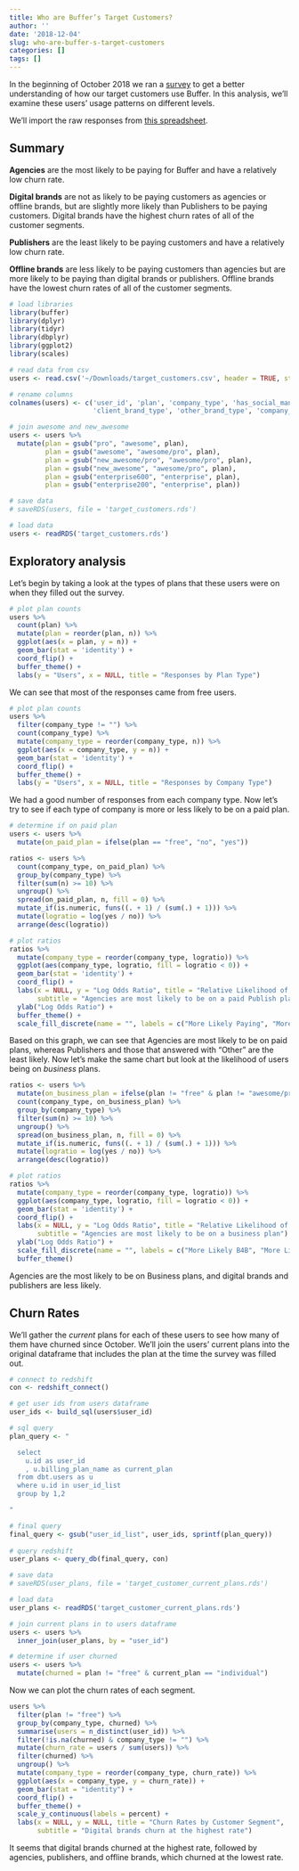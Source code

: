 ```yaml
---
title: Who are Buffer’s Target Customers?
author: ''
date: '2018-12-04'
slug: who-are-buffer-s-target-customers
categories: []
tags: []
---
```


In the beginning of October 2018 we ran a [survey](https://paper.dropbox.com/doc/Target-Customer-Breakdown-Survey-Design-Usage-Analysis--APEa4MfJXOTgIiRGv5bKCgcTAg-IRQFYIt6uF2BDuVKIj4bv) to get a better understanding of how our target customers use Buffer. In this analysis, we'll examine these users' usage patterns on different levels. 

We'll import the raw responses from [this spreadsheet](https://docs.google.com/spreadsheets/d/1zWndjJspBQCSCC6NDZAmB9gTy_G35TJwAFy-dXDJKMo/edit#gid=1451785594).

## Summary
**Agencies** are the most likely to be paying for Buffer and have a relatively low churn rate. 

**Digital brands** are not as likely to be paying customers as agencies or offline brands, but are slightly more likely than Publishers to be paying customers. Digital brands have the highest churn rates of all of the customer segments. 

**Publishers** are the least likely to be paying customers and have a relatively low churn rate.

**Offline brands** are less likely to be paying customers than agencies but are more likely to be paying than digital brands or publishers. Offline brands have the lowest churn rates of all of the customer segments.

```r
# load libraries
library(buffer)
library(dplyr)
library(tidyr)
library(dbplyr)
library(ggplot2)
library(scales)
```

```r
# read data from csv
users <- read.csv('~/Downloads/target_customers.csv', header = TRUE, stringsAsFactors = FALSE)
```

```r
# rename columns
colnames(users) <- c('user_id', 'plan', 'company_type', 'has_social_manager', 
                     'client_brand_type', 'other_brand_type', 'company_description')

# join awesome and new_awesome
users <- users %>% 
  mutate(plan = gsub("pro", "awesome", plan),
         plan = gsub("awesome", "awesome/pro", plan),
         plan = gsub("new_awesome/pro", "awesome/pro", plan),
         plan = gsub("new_awesome", "awesome/pro", plan),
         plan = gsub("enterprise600", "enterprise", plan),
         plan = gsub("enterprise200", "enterprise", plan))
```

```r
# save data
# saveRDS(users, file = 'target_customers.rds')

# load data
users <- readRDS('target_customers.rds')
```

## Exploratory analysis
Let's begin by taking a look at the types of plans that these users were on when they filled out the survey.

```r
# plot plan counts
users %>% 
  count(plan) %>% 
  mutate(plan = reorder(plan, n)) %>% 
  ggplot(aes(x = plan, y = n)) +
  geom_bar(stat = 'identity') +
  coord_flip() +
  buffer_theme() +
  labs(y = "Users", x = NULL, title = "Responses by Plan Type")
```

We can see that most of the responses came from free users. 

```r
# plot plan counts
users %>% 
  filter(company_type != "") %>% 
  count(company_type) %>% 
  mutate(company_type = reorder(company_type, n)) %>% 
  ggplot(aes(x = company_type, y = n)) +
  geom_bar(stat = 'identity') +
  coord_flip() +
  buffer_theme() +
  labs(y = "Users", x = NULL, title = "Responses by Company Type")
```

We had a good number of responses from each company type. Now let's try to see if each type of company is more or less likely to be on a paid plan.

```r
# determine if on paid plan
users <- users %>% 
  mutate(on_paid_plan = ifelse(plan == "free", "no", "yes"))
```

```r
ratios <- users %>%
  count(company_type, on_paid_plan) %>%
  group_by(company_type) %>%
  filter(sum(n) >= 10) %>%
  ungroup() %>%
  spread(on_paid_plan, n, fill = 0) %>%
  mutate_if(is.numeric, funs((. + 1) / (sum(.) + 1))) %>%
  mutate(logratio = log(yes / no)) %>%
  arrange(desc(logratio))

# plot ratios
ratios %>%
  mutate(company_type = reorder(company_type, logratio)) %>%
  ggplot(aes(company_type, logratio, fill = logratio < 0)) +
  geom_bar(stat = 'identity') +
  coord_flip() +
  labs(x = NULL, y = "Log Odds Ratio", title = "Relative Likelihood of Being on Paid Plan",
       subtitle = "Agencies are most likely to be on a paid Publish plan") +
  ylab("Log Odds Ratio") +
  buffer_theme() +
  scale_fill_discrete(name = "", labels = c("More Likely Paying", "More Likely Free"))
```

Based on this graph, we can see that Agencies are most likely to be on paid plans, whereas Publishers and those that answered with "Other" are the least likely. Now let's make the same chart but look at the likelihood of users being on _business_ plans.

```r
ratios <- users %>%
  mutate(on_business_plan = ifelse(plan != "free" & plan != "awesome/pro", "yes", "no")) %>% 
  count(company_type, on_business_plan) %>%
  group_by(company_type) %>%
  filter(sum(n) >= 10) %>%
  ungroup() %>%
  spread(on_business_plan, n, fill = 0) %>%
  mutate_if(is.numeric, funs((. + 1) / (sum(.) + 1))) %>%
  mutate(logratio = log(yes / no)) %>%
  arrange(desc(logratio))

# plot ratios
ratios %>%
  mutate(company_type = reorder(company_type, logratio)) %>%
  ggplot(aes(company_type, logratio, fill = logratio < 0)) +
  geom_bar(stat = 'identity') +
  coord_flip() +
  labs(x = NULL, y = "Log Odds Ratio", title = "Relative Likelihood of Being on Business Plan",
       subtitle = "Agencies are most likely to be on a business plan") +
  ylab("Log Odds Ratio") +
  scale_fill_discrete(name = "", labels = c("More Likely B4B", "More Likely not B4B")) +
  buffer_theme()
```

Agencies are the most likely to be on Business plans, and digital brands and publishers are less likely.

## Churn Rates
We'll gather the _current_ plans for each of these users to see how many of them have churned since October. We'll join the users' current plans into the original dataframe that includes the plan at the time the survey was filled out.

```r
# connect to redshift
con <- redshift_connect()

# get user ids from users dataframe
user_ids <- build_sql(users$user_id)

# sql query
plan_query <- "

  select
    u.id as user_id
    , u.billing_plan_name as current_plan
  from dbt.users as u
  where u.id in user_id_list
  group by 1,2

"

# final query
final_query <- gsub("user_id_list", user_ids, sprintf(plan_query))
  
# query redshift
user_plans <- query_db(final_query, con)
```

```r
# save data
# saveRDS(user_plans, file = 'target_customer_current_plans.rds')

# load data
user_plans <- readRDS('target_customer_current_plans.rds')
```

```r
# join current plans in to users dataframe
users <- users %>% 
  inner_join(user_plans, by = "user_id")

# determine if user churned
users <- users %>% 
  mutate(churned = plan != "free" & current_plan == "individual")
```

Now we can plot the churn rates of each segment.

```r
users %>% 
  filter(plan != "free") %>% 
  group_by(company_type, churned) %>% 
  summarise(users = n_distinct(user_id)) %>% 
  filter(!is.na(churned) & company_type != "") %>% 
  mutate(churn_rate = users / sum(users)) %>% 
  filter(churned) %>% 
  ungroup() %>% 
  mutate(company_type = reorder(company_type, churn_rate)) %>% 
  ggplot(aes(x = company_type, y = churn_rate)) +
  geom_bar(stat = "identity") +
  coord_flip() +
  buffer_theme() + 
  scale_y_continuous(labels = percent) +
  labs(x = NULL, y = NULL, title = "Churn Rates by Customer Segment",
       subtitle = "Digital brands churn at the highest rate")
```

It seems that digital brands churned at the highest rate, followed by agencies, publishers, and offline brands, which churned at the lowest rate.